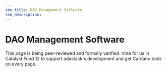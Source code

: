 ```yaml
---
seo_title: DAO Management Software
seo_description:
---
```


# DAO Management Software

This page is being peer-reviewed and formally verified. Vote for us in Catalyst Fund 12 to support adastack's development and get Cardano tools on every page.
